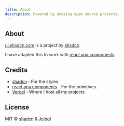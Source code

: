 ```yaml
---
title: About
description: Powered by amazing open source projects.
---
```


## About

[ui.shadcn.com](https://ui.shadcn.com) is a project by [shadcn](https://shadcn.com).

I have adapted this to work with [react aria components](https://react-spectrum.adobe.com/react-aria/react-aria-components.html)

## Credits

- [shadcn](https://ui.shadcn.com) - For the styles
- [react aria components](https://react-spectrum.adobe.com/react-aria/react-aria-components.html) - For the primitives.
- [Vercel](https://vercel.com) - Where I host all my projects.

## License

MIT © [shadcn](https://shadcn.com) & [Jolbol](https://jamesshopland.com)

